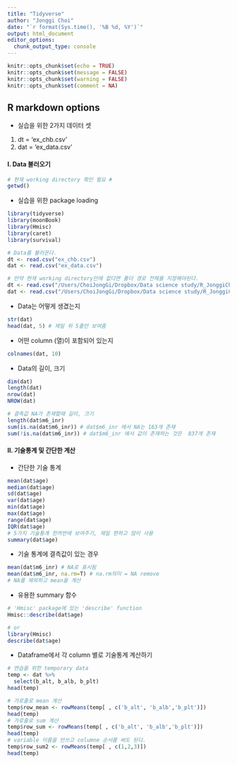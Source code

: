 ```yaml
---
title: "Tidyverse"
author: "Jonggi Choi"
date: "`r format(Sys.time(), '%B %d, %Y')`"
output: html_document
editor_options: 
  chunk_output_type: console
---
```


```r
knitr::opts_chunk$set(echo = TRUE)
knitr::opts_chunk$set(message = FALSE)
knitr::opts_chunk$set(warning = FALSE)
knitr::opts_chunk$set(comment = NA)
```

## R markdown options

* 실습을 위한 2가지 데이터 셋
1. dt = 'ex_chb.csv'
1. dat = 'ex_data.csv'

#### I. Data 불러오기
```r
# 현재 working directory 확인 필요 #
getwd()
```

* 실습을 위한 package loading
```r
library(tidyverse)
library(moonBook)
library(Hmisc)
library(caret)
library(survival)
```


```r
# Data를 불러온다.
dt <- read.csv("ex_chb.csv")
dat <- read.csv("ex_data.csv")
```

```r
# 만약 현재 working directory안에 없다면 폴더 경로 전체를 지정해야된다.
dt <- read.csv("/Users/ChoiJongGi/Dropbox/Data science study/R_JonggiChoi/ex_chb.csv")
dat <- read.csv("/Users/ChoiJongGi/Dropbox/Data science study/R_JonggiChoi/ex_data.csv")
```

* Data는 어떻게 생겼는지
```r
str(dat)
head(dat, 5) # 제일 위 5줄만 보여줌
```

* 어떤 column (열)이 포함되어 있는지
```r
colnames(dat, 10)
```
* Data의 길이, 크기
```r
dim(dat)
length(dat)
nrow(dat)
NROW(dat)

# 결측값 NA가 존재할때 길이, 크기
length(dat$m6_inr)
sum(is.na(dat$m6_inr)) # dat$m6_inr 에서 NA는 163개 존재
sum(!is.na(dat$m6_inr)) # dat$m6_inr 에서 값이 존재하는 것은  837개 존재
```

#### II. 기술통계 및 간단한 계산
* 간단한 기술 통계
```r
mean(dat$age)
median(dat$age)
sd(dat$age)
var(dat$age)
min(dat$age)
max(dat$age)
range(dat$age)
IQR(dat$age)
# 5가지 기술통계 한꺼번에 보여주기, 제일 편하고 많이 사용
summary(dat$age)
```

* 기술 통계에 결측값이 있는 경우
```r
mean(dat$m6_inr) # NA로 표시됨
mean(dat$m6_inr, na.rm=T) # na.rm의미 = NA remove
# NA를 제외하고 mean을 계산
```


* 유용한 summary 함수
```r
# 'Hmisc' package에 있는 'describe' function
Hmisc::describe(dat$age)

# or
library(Hmisc)
describe(dat$age)
```

* Dataframe에서 각 column 별로 기술통계 계산하기
```r
# 연습을 위한 temporary data
temp <- dat %>% 
  select(b_alt, b_alb, b_plt)
head(temp)

# 가로줄로 mean 계산
temp$row_mean <- rowMeans(temp[ , c('b_alt', 'b_alb','b_plt')])
head(temp)
# 가로줄로 sum 계산
temp$row_sum <- rowMeans(temp[ , c('b_alt', 'b_alb','b_plt')])
head(temp)
# variable 이름을 안쓰고 columne 순서를 써도 된다.
temp$row_sum2 <- rowMeans(temp[ , c(1,2,3)])
head(temp)
```





